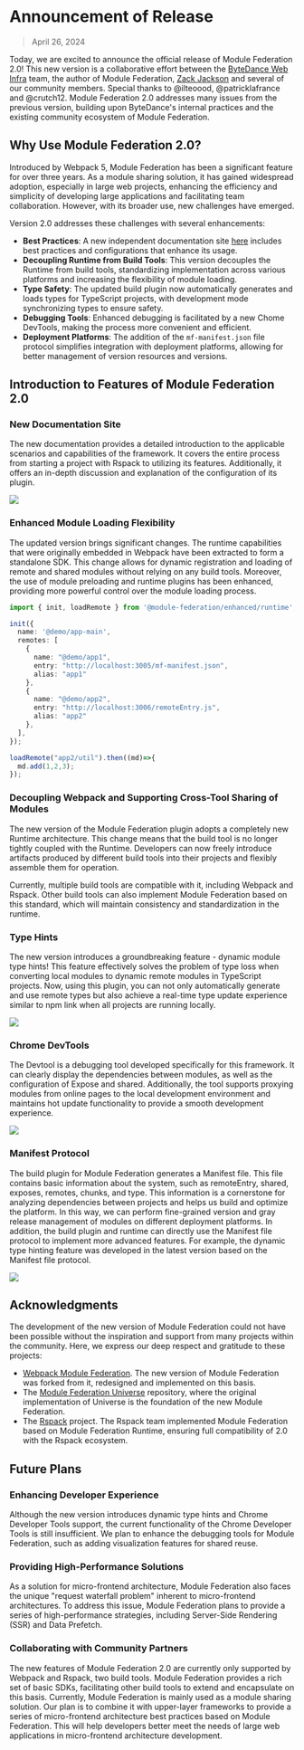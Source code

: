 # Announcement of Release

> April 26, 2024

Today, we are excited to announce the official release of Module Federation 2.0!
This new version is a collaborative effort between the [ByteDance Web Infra](https://github.com/web-infra-dev) team, the author of Module Federation, [Zack Jackson](https://github.com/ScriptedAlchemy)
and several of our community members. Special thanks to @ilteoood, @patricklafrance and @crutch12.
Module Federation 2.0 addresses many issues from the previous version, building upon ByteDance's internal practices and the existing community ecosystem of Module Federation.



<AnnouncementVideo customWidthScale={0.5} />

## Why Use Module Federation 2.0?

Introduced by Webpack 5, Module Federation has been a significant feature for over three years.
As a module sharing solution, it has gained widespread adoption, especially in large web projects, enhancing the efficiency and simplicity of developing large applications and facilitating team collaboration.
However, with its broader use, new challenges have emerged.

Version 2.0 addresses these challenges with several enhancements:

- **Best Practices**: A new independent documentation site [here](https://module-federation.io/) includes best practices and configurations that enhance its usage.
- **Decoupling Runtime from Build Tools**: This version decouples the Runtime from build tools, standardizing implementation across various platforms and increasing the flexibility of module loading.
- **Type Safety**: The updated build plugin now automatically generates and loads types for TypeScript projects, with development mode synchronizing types to ensure safety.
- **Debugging Tools**: Enhanced debugging is facilitated by a new Chome DevTools, making the process more convenient and efficient.
- **Deployment Platforms**: The addition of the `mf-manifest.json` file protocol simplifies integration with deployment platforms, allowing for better management of version resources and versions.

## Introduction to Features of Module Federation 2.0

### New Documentation Site

The new documentation provides a detailed introduction to the applicable scenarios and capabilities of the framework. It covers the entire process from starting a project with Rspack to utilizing its features. Additionally, it offers an in-depth discussion and explanation of the configuration of its plugin.

![](@public/blog/announcement/module-federation-doc.png)

### Enhanced Module Loading Flexibility

The updated version brings significant changes. The runtime capabilities that were originally embedded in Webpack have been extracted to form a standalone SDK. This change allows for dynamic registration and loading of remote and shared modules without relying on any build tools. Moreover, the use of module preloading and runtime plugins has been enhanced, providing more powerful control over the module loading process.

```typescript
import { init, loadRemote } from '@module-federation/enhanced/runtime';

init({
  name: '@demo/app-main',
  remotes: [
    {
      name: "@demo/app1",
      entry: "http://localhost:3005/mf-manifest.json",
      alias: "app1"
    },
    {
      name: "@demo/app2",
      entry: "http://localhost:3006/remoteEntry.js",
      alias: "app2"
    },
  ],
});

loadRemote("app2/util").then((md)=>{
  md.add(1,2,3);
});
```
### Decoupling Webpack and Supporting Cross-Tool Sharing of Modules

The new version of the Module Federation plugin adopts a completely new Runtime architecture. This change means that the build tool is no longer tightly coupled with the Runtime. Developers can now freely introduce artifacts produced by different build tools into their projects and flexibly assemble them for operation.

Currently, multiple build tools are compatible with it, including Webpack and Rspack. Other build tools can also implement Module Federation based on this standard, which will maintain consistency and standardization in the runtime.

### Type Hints

The new version introduces a groundbreaking feature - dynamic module type hints! This feature effectively solves the problem of type loss when converting local modules to dynamic remote modules in TypeScript projects. Now, using this plugin, you can not only automatically generate and use remote types but also achieve a real-time type update experience similar to npm link when all projects are running locally.

![](https://module-federation-assest.netlify.app/document/announcement/blog/announcement/demo-type-hint.gif)

### Chrome DevTools

The Devtool is a debugging tool developed specifically for this framework. It can clearly display the dependencies between modules, as well as the configuration of Expose and shared. Additionally, the tool supports proxying modules from online pages to the local development environment and maintains hot update functionality to provide a smooth development experience.

![](https://module-federation-assest.netlify.app/document/announcement/blog/announcement/chrome-devtool-display.gif)

### Manifest Protocol

The build plugin for Module Federation generates a Manifest file.
This file contains basic information about the system, such as remoteEntry, shared, exposes, remotes, chunks, and type.
This information is a cornerstone for analyzing dependencies between projects and helps us build and optimize the platform.
In this way, we can perform fine-grained version and gray release management of modules on different deployment platforms.
In addition, the build plugin and runtime can directly use the Manifest file protocol to implement more advanced features.
For example, the dynamic type hinting feature was developed in the latest version based on the Manifest file protocol.

![](https://module-federation-assest.netlify.app/document/announcement/blog/announcement/manifest-file.gif)

## Acknowledgments

The development of the new version of Module Federation could not have been possible without the inspiration and support from many projects within the community.
Here, we express our deep respect and gratitude to these projects:

- [Webpack Module Federation](https://webpack.js.org/concepts/module-federation/). The new version of Module Federation was forked from it, redesigned and implemented on this basis.
- The [Module Federation Universe](https://github.com/module-federation/core) repository, where the original implementation of Universe is the foundation of the new Module Federation.
- The [Rspack](https://github.com/web-infra-dev/rspack) project. The Rspack team implemented Module Federation based on Module Federation Runtime, ensuring full compatibility of 2.0 with the Rspack ecosystem.

## Future Plans

### Enhancing Developer Experience

Although the new version introduces dynamic type hints and Chrome Developer Tools support, the current functionality of the Chrome Developer Tools is still insufficient.
We plan to enhance the debugging tools for Module Federation, such as adding visualization features for shared reuse.

### Providing High-Performance Solutions

As a solution for micro-frontend architecture, Module Federation also faces the unique "request waterfall problem" inherent to micro-frontend architectures.
To address this issue, Module Federation plans to provide a series of high-performance strategies, including Server-Side Rendering (SSR) and Data Prefetch.

### Collaborating with Community Partners

The new features of Module Federation 2.0 are currently only supported by Webpack and Rspack, two build tools. Module Federation provides a rich set of basic SDKs, facilitating other build tools to extend and encapsulate on this basis. Currently, Module Federation is mainly used as a module sharing solution. Our plan is to combine it with upper-layer frameworks to provide a series of micro-frontend architecture best practices based on Module Federation. This will help developers better meet the needs of large web applications in micro-frontend architecture development.
